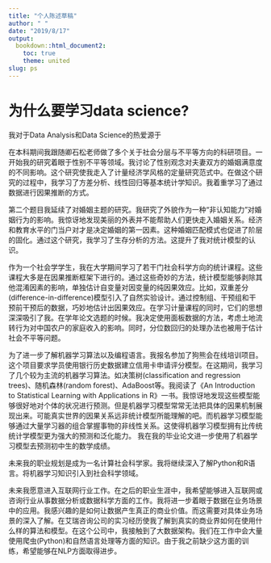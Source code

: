 ```yaml
---
title: "个人陈述草稿"
author: " "
date: "2019/8/17"
output:
  bookdown::html_document2:
    toc: true
    theme: united
slug: ps
---
```


# 为什么要学习data science?

我对于Data Analysis和Data Science的热爱源于

在本科期间我跟随卿石松老师做了多个关于社会分层与不平等方向的科研项目。一开始我的研究着眼于性别不平等领域。我讨论了性别观念对夫妻双方的婚姻满意度的不同影响。这个研究使我走入了计量经济学风格的定量研究范式中。在做这个研究的过程中，我学习了方差分析、线性回归等基本统计学知识。我着重学习了通过数据进行因果推断的方式。

第二个题目我延续了对婚姻主题的研究。我研究了外貌作为一种“非认知能力”对婚姻行为的影响。我惊讶地发现美丽的外表并不能帮助人们更快走入婚姻关系。经济和教育水平的门当户对才是决定婚姻的第一因素。这种婚姻匹配模式也促进了阶层的固化。通过这个研究，我学习了生存分析的方法。这提升了我对统计模型的认识。

作为一个社会学学生，我在大学期间学习了若干门社会科学方向的统计课程。这些课程大多是在因果推断框架下进行的。通过这些奇妙的方法，统计模型能够剥除其他混淆因素的影响，单独估计自变量对因变量的纯因果效应。比如，双重差分(difference-in-difference)模型引入了自然实验设计。通过控制组、干预组和干预前干预后的数据，巧妙地估计出因果效应。在学习计量课程的同时，它们的思想深深吸引了我。在学年论文选题的时候。我决定使用面板数据的方法，考虑土地流转行为对中国农户的家庭收入的影响。同时，分位数回归的处理办法也被用于估计社会不平等问题。

为了进一步了解机器学习算法以及编程语言。我报名参加了狗熊会在线培训项目。这个项目要求学员使用银行历史数据建立信用卡申请评分模型。在这期间，我学习了几个较为主流的机器学习算法。如决策树(classification and regression trees)、随机森林(random forest)、AdaBoost等。我阅读了《An Introduction to Statistical Learning with Applications in R》一书。我惊讶地发现这些模型能够很好地对个体的状况进行预测。但是机器学习模型常常无法把具体的因果机制展现出来。可能真实世界的因果关系远非统计模型所能理解的吧。而机器学习模型能够通过大量学习器的组合掌握事物的非线性关系。这使得机器学习模型拥有比传统统计学模型更为强大的预测和泛化能力。
我在我的毕业论文进一步使用了机器学习模型去预测初中生的数学成绩。


未来我的职业规划是成为一名计算社会科学家。我将继续深入了解Python和R语言。将机器学习知识引入到社会科学领域。




未来我愿意进入互联网行业工作。在之后的职业生涯中，我希望能够进入互联网或咨询行业从事数据分析或数据科学方面的工作。我将进一步着眼于数据在业务场景中的应用。我感兴趣的是如何让数据产生真正的商业价值。而这需要对具体业务场景的深入了解。在艾瑞咨询公司的实习经历使我了解到真实的商业界如何在使用什么样的算法和模型。在这个公司中，我接触到了大数据架构。我们在工作中会大量使用爬虫(Python)和自然语言处理等方面的知识。由于我之前缺少这方面的训练，希望能够在NLP方面取得进步。




<!---
在我上大学学习社会学的定量方法的同时，突然发现统计模型很有趣。它们能够预测未来的事情。比如，通过一个人的教育、家庭、婚姻等变量预测他的收入。这让我对统计在其他学科的应用非常感兴趣。为了进一步

# 故事线&对专业的兴趣

尽管计量经济学的因果推断框架对于理解变量的机制有着十分重要的用途，但这些方法对事件的预测效果并不好。一个问题深深困扰着我：为什么在因果关系被知晓后却仍然无法对世界做出很好的预测？

后来我转而自学机器学习框架下的统计模型。

我申请...学校的原因是。这个项目旨在于

。由于如今各行各业的公司都会在业务中收集大量的数据，我希望能在真实的业务场景中让数据产生价值。并且能将数据思维引入到我今后将会进入的行业中去。

--->



<!---
在政治系做RA

暑假在新闻学系是TA

学生社团的副社长

QMSS 中间可以申CPT。在学校的话不需要。

*Computational Social Scientist* Story Line 

Research Design的重要性。 想学Experimental Design

machine learning的东西 信用卡模型

99%的同学没啥学术成果

Research Interest集中在*不平等*领域。

把之前的经历串起来 每段经历都是用来服务career goal的。

在某一节课上对这个感兴趣。稍微提一下。从*机器学习*的角度研究之前感兴趣的问题。

稍微偏后面写这个项目能给我提供的东西。

通过*术语*来体现自己的专业。可以保留一些很具体的句子。每段经历怎么引向了下一段经历。这段经历激发了什么思考。希望把这种方法。每一段的首句开门见山总结下。不要拐来拐去。对社会不平等的感悟。

日期：趁热打铁，列提纲。快的话，两到三周。

哥大Graduate School。TOEFL。

DDL是2.13。

自己的经历非常有特色。
--->












